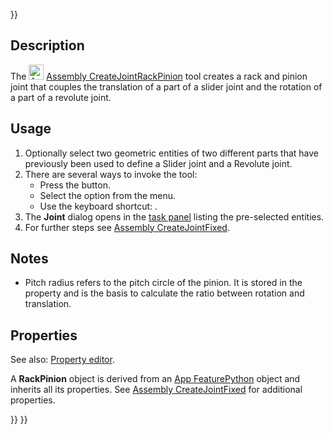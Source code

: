 <languages/>

{{UnfinishedDocu{{#translation:}}}}

{{Docnav
|[[Assembly_CreateJointAngle|CreateJointAngle]]
|[[Assembly_CreateJointScrew|CreateJointScrew]]
|[[Assembly_Workbench|Assembly]]
|IconL=Assembly_CreateJointAngle.svg
|IconR=Assembly_CreateJointScrew.svg
|IconC=Workbench_Assembly.svg
}}

{{GuiCommand
|Name=Assembly CreateJointRackPinion
|MenuLocation=Assembly → Rack and Pinion Joint
|Workbenches=[[Assembly_Workbench|Assembly]]
|Shortcut={{KEY|Q}}
|Version=1.0
|SeeAlso=
}}

==Description==

The [[Image:Assembly_CreateJointRackPinion.svg|24px]] [[Assembly_CreateJointRackPinion|Assembly CreateJointRackPinion]] tool creates a rack and pinion joint that couples the translation of a part of a slider joint and the rotation of a part of a revolute joint.

==Usage==

# Optionally select two geometric entities of two different parts that have previously been used to define a Slider joint and a Revolute joint.
# There are several ways to invoke the tool:
#* Press the {{Button|[[Image:Assembly_CreateJointRackPinion.svg|16px]] [[Assembly_CreateJointRackPinion|Rack and Pinion Joint]]}} button.
#* Select the {{MenuCommand|Assembly → [[Image:Assembly_CreateJointRackPinion.svg|16px]] Rack and Pinion Joint}} option from the menu.
#* Use the keyboard shortcut: {{KEY|Q}}.
# The '''Joint''' dialog opens in the [[Task_panel|task panel]] listing the pre-selected entities.
# For further steps see [[Assembly_CreateJointFixed#Usage|Assembly CreateJointFixed]].

==Notes==

* Pitch radius refers to the pitch circle of the pinion. It is stored in the {{PropertyData|Distance}} property and is the basis to calculate the ratio between rotation and translation. 

==Properties==

See also: [[Property_editor|Property editor]].

A '''RackPinion''' object is derived from an [[App_FeaturePython|App FeaturePython]] object and inherits all its properties. See [[Assembly_CreateJointFixed#Properties|Assembly CreateJointFixed]] for additional properties.


{{Docnav
|[[Assembly_CreateJointAngle|CreateJointAngle]]
|[[Assembly_CreateJointScrew|CreateJointScrew]]
|[[Assembly_Workbench|Assembly]]
|IconL=Assembly_CreateJointAngle.svg
|IconR=Assembly_CreateJointScrew.svg
|IconC=Workbench_Assembly.svg
}}

{{Assembly_Tools_navi{{#translation:}}}}
{{Userdocnavi{{#translation:}}}}